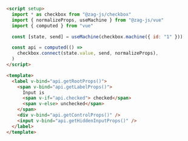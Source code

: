 ```html
<script setup>
  import * as checkbox from "@zag-js/checkbox"
  import { normalizeProps, useMachine } from "@zag-js/vue"
  import { computed } from "vue"

  const [state, send] = useMachine(checkbox.machine({ id: "1" }))

  const api = computed(() =>
    checkbox.connect(state.value, send, normalizeProps),
  )
</script>

<template>
  <label v-bind="api.getRootProps()">
    <span v-bind="api.getLabelProps()">
      Input is
      <span v-if="api.checked"> checked</span>
      <span v-else> unchecked</span>
    </span>
    <div v-bind="api.getControlProps()" />
    <input v-bind="api.getHiddenInputProps()" />
  </label>
</template>
```
